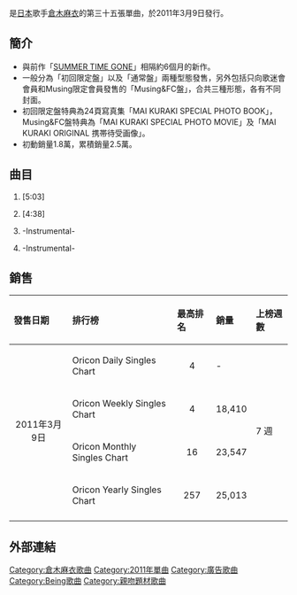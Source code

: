 {{Distinguish|100萬次的KISS}}
{{Single infobox
| Name =  1000萬次的吻
| Cover = Mai_35th.JPG
| Artist = [[倉木麻衣|倉木麻衣]]
| Album = [[OVER_THE_RAINBOW|OVER THE RAINBOW]]
| B-side = 先別說再見
| Released = 2011年3月9日
| Format = CD
| Genre = [[J-Pop|J-Pop]]
| Label = [[NORTHERN_MUSIC|NORTHERN MUSIC]]
| Length = 13分33秒
| Writer = 倉木麻衣<br />[[大野愛果|大野愛果]]<br />FOOTBREAD
| Chart position = * 週間最高順位4位（[[oricon|oricon]]）
| Last single    = [[SUMMER_TIME_GONE|SUMMER TIME GONE]]<br />（2010年）
| This single    = '''1000萬次的吻'''<br />（2011年）
| Next single    = [[再一次_(單曲)|再一次]]<br />（2011年）
}}

{{nihongo|《'''1000萬次的吻'''》|1000万回のキス}}是[[日本|日本]]歌手[[倉木麻衣|倉木麻衣]]的第三十五張單曲，於2011年3月9日發行。

== 簡介 ==
*與前作「[[SUMMER_TIME_GONE|SUMMER TIME GONE]]」相隔約6個月的新作。
*一般分為「初回限定盤」以及「通常盤」兩種型態發售，另外包括只向歌迷會會員和Musing限定會員發售的「Musing&FC盤」，合共三種形態，各有不同封面。
*初回限定盤特典為24頁寫真集「MAI KURAKI SPECIAL PHOTO BOOK」，Musing&FC盤特典為「MAI KURAKI SPECIAL PHOTO MOVIE」及「MAI KURAKI ORIGINAL 携帯待受画像」。
*初動銷量1.8萬，累積銷量2.5萬。

== 曲目 ==
#{{nihongo|''' 1000萬次的吻'''|1000万回のキス}} [5:03] 
#{{nihongo|'''先別說再見'''|さよならは まだ言わないで}} [4:38]   
#{{nihongo|''' 1000萬次的吻'''|1000万回のキス}} -Instrumental-
#{{nihongo|'''先別說再見'''|さよならは まだ言わないで}} -Instrumental-

== 銷售 ==

{| class="wikitable" width="600px"
|- bgcolor="#CCCCCC"
!align="left"|發售日期
!align="left"|排行榜
!align="left"|最高排名
!align="left"|銷量
!align="left"|上榜週數
|-
|align="center" rowspan="4"|2011年3月9日
|align="left"|Oricon Daily Singles Chart
|align="center"|4
|align="left"|-
| rowspan="4" align="left" |7 週
|-
|align="left"|Oricon Weekly Singles Chart
|align="center"|4
|align="left"| 18,410
|-
|align="left"|Oricon Monthly Singles Chart
|align="center"|16
|align="left"|23,547
|-
|align="left"|Oricon Yearly Singles Chart
|align="center"| 257
|align="left"|25,013
|-
|}

== 外部連結 ==
{{Kuraki Mai}}

{{DEFAULTSORT:Issenman-kai no Kiss}}
[[Category:倉木麻衣歌曲|Category:倉木麻衣歌曲]]
[[Category:2011年單曲|Category:2011年單曲]]
[[Category:廣告歌曲|Category:廣告歌曲]]
[[Category:Being歌曲|Category:Being歌曲]]
[[Category:親吻題材歌曲|Category:親吻題材歌曲]]